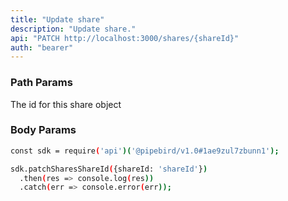 ```yaml
---
title: "Update share"
description: "Update share."
api: "PATCH http://localhost:3000/shares/{shareId}"
auth: "bearer"
---
```


### Path Params

<ParamField path="" type="string" required>
  The id for this share object
</ParamField>

### Body Params

<ParamField body="nickname" type="string"></ParamField>

<ParamField body="tenantId" type="string"></ParamField>

<RequestExample>

```bash Example Request
const sdk = require('api')('@pipebird/v1.0#1ae9zul7zbunn1');

sdk.patchSharesShareId({shareId: 'shareId'})
  .then(res => console.log(res))
  .catch(err => console.error(err));
```

</RequestExample>
